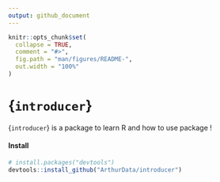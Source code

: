 ```yaml
---
output: github_document
---
```


<!-- README.md is generated from README.Rmd. Please edit that file -->

```r
knitr::opts_chunk$set(
  collapse = TRUE,
  comment = "#>",
  fig.path = "man/figures/README-",
  out.width = "100%"
)
```

# {`introducer`}

<!-- badges: start -->
<!-- badges: end -->

{`introducer`} is a package to learn R and how to use package !

#### Install

```r
# install.packages("devtools")
devtools::install_github("ArthurData/introducer")
```



